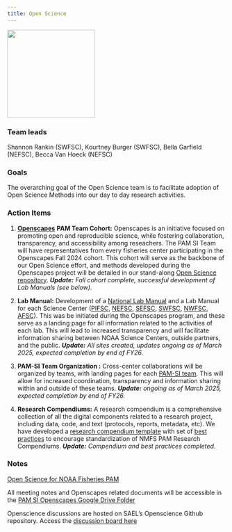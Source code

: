 ```yaml
---
title: Open Science
---
```


![](/content/images/githubTeamLogo.jpg){width="202"}

### Team leads

Shannon Rankin (SWFSC), Kourtney Burger (SWFSC), Bella Garfield (NEFSC), Becca Van Hoeck (NEFSC)

### Goals

The overarching goal of the Open Science team is to facilitate adoption of Open Science Methods into our day to day research activities.

### Action Items

1.  [**Openscapes**](https://openscapes.org/){target="_blank"} **PAM Team Cohort:** Openscapes is an initiative focused on promoting open and reproducible science, while fostering collaboration, transparency, and accessibility among reseachers. The PAM SI Team will have representatives from every fisheries center participating in the Openscapes Fall 2024 cohort. This cohort will serve as the backbone of our Open Science effort, and methods developed during the Openscapes project will be detailed in our stand-along [Open Science repository](https://nmfs-ost.github.io/PAM-OpenScience/){target="_blank"}. ***Update:** Fall cohort complete, successful development of Lab Manuals (see below).*

2.  **Lab Manual:** Development of a [National Lab Manual](https://nmfs-ost.github.io/PAM_National_Network/) and a Lab Manual for each Science Center ([PIFSC](https://pifsc-protected-species-division.github.io/CRP_PAM_Manual/), [NEFSC](https://nefsc.github.io/NEFSC_PAB_lab_manual/), [SEFSC](https://sefsc.github.io/SEFSC-PAM-Lab-Manual/), [SWFSC](https://sael-swfsc.github.io/SAEL-lab-manual/), [NWFSC](https://noaa-nwfsc.github.io/NWFSC-PAM-Lab-Manual/), [AFSC](https://noaa-afsc.github.io/AFSC-MML-PAM-Lab-Manual/)). This was be initiated during the Openscapes program, and these serve as a landing page for all information related to the activities of each lab. This will lead to increased transparency and will facilitate information sharing between NOAA Science Centers, outside partners, and the public. ***Update:** All sites created, updates ongoing as of March 2025, expected completion by end of FY26.*

3.  **PAM-SI Team Organization :** Cross-center collaborations will be organized by teams, with landing pages for each [PAM-SI team](https://nmfs-ost.github.io/PAM_National_Network/content/SI%20coord/SI_Coordination.html). This will allow for increased coordination, transparency and information sharing within and outside of these teams. ***Update:** ongoing as of March 2025, expected completion by end of FY26.*

4.  **Research Compendiums:** A research compendium is a comprehensive collection of all the digital components related to a research project, including data, code, and text (protocols, reports, metadata, etc). We have developed a [research compendium template](https://sael-swfsc.github.io/PAM_template_ResearchCompendium/) with set of [best practices](https://nmfs-ost.github.io/PAM-OpenScience/content/researchCompendium.html) to encourage standardization of NMFS PAM Research Compendiums. ***Update:** Compendium and best practices completed.*

### Notes

[Open Science for NOAA Fisheries PAM](https://nmfs-ost.github.io/PAM-OpenScience/)

All meeting notes and Openscapes related documents will be accessible in the [PAM SI Openscapes Google Drive Folder](https://drive.google.com/drive/folders/1HPBhA0jRF1XqKL_6RhoGASPFOO7pi40c?usp=drive_link){target="_blank"}

Openscience discussions are hosted on SAEL's Openscience Github repository. Access the [discussion board here](https://github.com/SAEL-SWFSC/OpenScience/discussions){target="_blank"}
